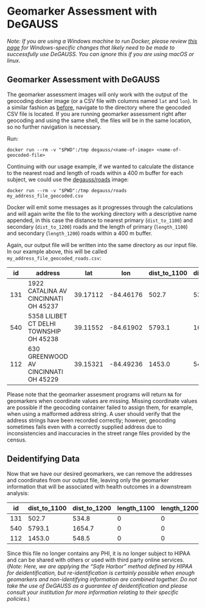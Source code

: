 # Geomarker Assessment with DeGAUSS

*Note: If you are using a Windows machine to run Docker, please review [this page](https://github.com/degauss-org/degauss-org.github.io/wiki/Microsoft-Windows-Troubleshooting-and-Workarounds) for Windows-specific changes that likely need to be made to successfully use DeGAUSS.  You can ignore this if you are using macOS or linux.*

## Geomarker Assessment with DeGAUSS

The geomarker assessment images will only work with the output of the geocoding docker image (or a CSV file with columns named `lat` and `lon`).  In a similar fashion as [before](https://github.com/degauss-org/degauss-org.github.io/wiki/Geocoding-with-DeGAUSS), navigate to the directory where the geocoded CSV file is located. If you are running geomarker assessment right after geocoding and using the same shell, the files will be in the same location, so no further navigation is necessary.

Run:

```
docker run --rm -v "$PWD":/tmp degauss/<name-of-image> <name-of-geocoded-file>
```

Continuing with our usage example, if we wanted to calculate the distance to the nearest road and length of roads within a 400 m buffer for each subject, we could use the [degauss/roads](https://degauss.org/roads/) image:

```
docker run --rm -v "$PWD":/tmp degauss/roads my_address_file_geocoded.csv
```

Docker will emit some messages as it progresses through the calculations and will again write the file to the working directory with a descriptive name appended, in this case the distance to nearest primary (`dist_to_1100`) and secondary (`dist_to_1200`) roads and the length of primary (`length_1100`) and secondary (`length_1200`) roads within a 400 m buffer.

Again, our output file will be written into the same directory as our input file.  In our example above, this will be called `my_address_file_geocoded_roads.csv`:

| id  | address | lat | lon | dist_to_1100 | dist_to_1200 | length_1100 | length_1200 |
| ------------- |-------------| -----| -----| -----| -----| -----| -----|
| 131 | 1922 CATALINA AV CINCINNATI OH 45237 | 39.17112 | -84.46176 | 502.7 | 534.8 | 0 | 0 |
| 540 | 5358 LILIBET CT DELHI TOWNSHIP OH 45238 | 39.11552 | -84.61902 | 5793.1 | 1654.7 | 0 | 0 |
| 112 | 630 GREENWOOD AV CINCINNATI OH 45229 | 39.15321 | -84.49236 | 1453.0 | 548.5 | 0 | 0 |

Please note that the geomarker assesment programs will return `NA` for geomarkers when coordinate values are missing.  Missing coordinate values are possible if the geocoding container failed to assign them, for example, when using a malformed address string. A user should verify that the address strings have been recorded correctly; however, geocoding sometimes fails even with a correctly supplied address due to inconsistencies and inaccuracies in the street range files provided by the census.

## Deidentifying Data

Now that we have our desired geomarkers, we can remove the addresses and coordinates from our output file, leaving only the geomarker information that will be associated with health outcomes in a downstream analysis:

| id | dist_to_1100 | dist_to_1200 | length_1100 | length_1200 |
| ------------- |-------------| -----| -----| -----| 
| 131 | 502.7 | 534.8 | 0 | 0 |
| 540 | 5793.1 | 1654.7 | 0 | 0 |
| 112 | 1453.0 | 548.5 | 0 | 0 |

Since this file no longer contains any PHI, it is no longer subject to HIPAA and can be shared with others or used with third party online services. (*Note: Here, we are applying the "Safe Harbor" method defined by HIPAA for deidentification, but re-identification is certainly possible when enough geomarkers and non-identifying information are combined together. Do not take the use of DeGAUSS as a guarantee of deidentification and please consult your institution for more information relating to their specific policies.*)
